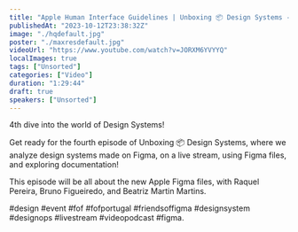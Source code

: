 ```yaml
---
title: "Apple Human Interface Guidelines | Unboxing 📦 Design Systems - Episode 4"
publishedAt: "2023-10-12T23:38:32Z"
image: "./hqdefault.jpg"
poster: "./maxresdefault.jpg"
videoUrl: "https://www.youtube.com/watch?v=JORXM6YVYYQ"
localImages: true
tags: ["Unsorted"]
categories: ["Video"]
duration: "1:29:44"
draft: true
speakers: ["Unsorted"]
---
```

4th dive into the world of Design Systems!

Get ready for the fourth episode of Unboxing 📦 Design Systems, where we analyze design systems made on Figma, on a live stream, using Figma files, and exploring documentation!

This episode will be all about the new Apple Figma files, with Raquel Pereira, Bruno Figueiredo, and Beatriz Martin Martins.

#design #event #fof #fofportugal #friendsoffigma #designsystem #designops #livestream #videopodcast #figma.
